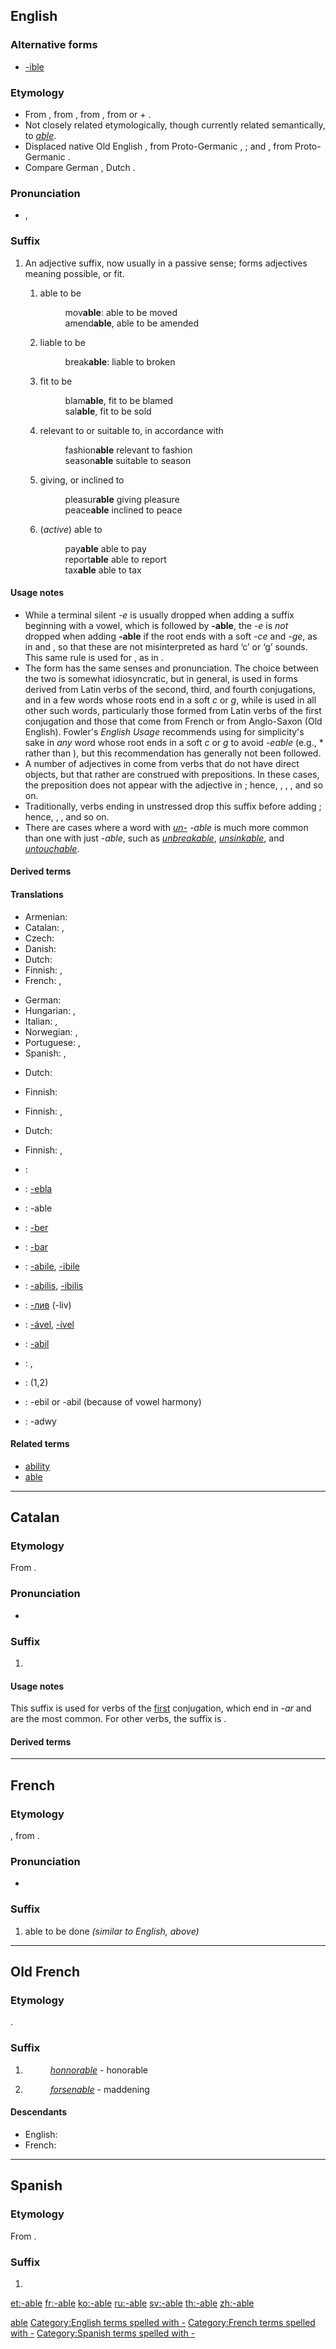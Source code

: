 {{DEFAULTSORT:able}}
{{also|able}}
==English==

===Alternative forms===
* [[-ible]] {{qualifier|not productive}}

===Etymology===
* From {{etyl|enm|sort=able}}, from {{etyl|fro|sort=able}}, from {{etyl|la|sort=able}} {{term|-abilis|-ābilis|lang=la}}, from {{term|-a-|lang=la}} or {{term|-i-|lang=la}} + {{term|bilis||capable or worthy of being acted upon|lang=la}}. 
* Not closely related etymologically, though currently related semantically, to ''[[able]]''.
* Displaced native Old English {{term|-bære|-bǣre|bearing, making, worth|lang=ang}}, from Proto-Germanic {{termx|bēriz|lang=gem-pro}}, {{termx|bērijaz|lang=gem-pro}}; and {{term|-lic|-lic|like, having the quality of|lang=ang}}, from Proto-Germanic {{termx|-līkaz|lang=gem-pro}}. 
* Compare German {{term|-bar|lang=de}}, Dutch {{term|-baar|lang=nl}}.

===Pronunciation===
* {{IPA|/ə.bl̩/}}, {{X-SAMPA|/@b@l/}}

===Suffix===
{{en-suffix|sort=able}}

# An adjective suffix, now usually in a passive sense; forms adjectives meaning possible, or fit.
## {{context|passive}} able to be
##: mov'''able''': able to be moved
##: amend'''able''', able to be amended
## {{context|passive}} liable to be
##: break'''able''': liable to broken
## {{context|passive}} fit to be
##: blam'''able''', fit to be blamed
##: sal'''able''', fit to be sold
## relevant to or suitable to, in accordance with
##: fashion'''able''' relevant to fashion
##: season'''able''' suitable to season
## giving, or inclined to
##: pleasur'''able''' giving pleasure
##: peace'''able''' inclined to peace
## (''active'') able to
##: pay'''able''' able to pay
##: report'''able''' able to report
##: tax'''able''' able to tax

====Usage notes====
* While a terminal silent ''-e'' is usually dropped when adding a suffix beginning with a vowel, which is followed by '''-able''', the ''-e'' is ''not'' dropped when adding '''-able''' if the root ends with a soft ''-ce'' and ''-ge'', as in {{term|replaceable}} and {{term|changeable}}, so that these are not misinterpreted as hard ‘c’ or ‘g’ sounds. This same rule is used for {{term|-ous}}, as in {{term|courageous}}.
* The form {{term|-ible}} has the same senses and pronunciation. The choice between the two is somewhat idiosyncratic, but in general, {{term||-ible}} is used in forms derived from Latin verbs of the second, third, and fourth conjugations, and in a few words whose roots end in a soft ''c'' or ''g'', while {{term||-able}} is used in all other such words, particularly those formed from Latin verbs of the first conjugation and those that come from French or from Anglo-Saxon (Old English). Fowler's ''English Usage'' recommends using {{term||-ible}} for simplicity's sake in ''any'' word whose root ends in a soft ''c'' or ''g'' to avoid ''-eable'' (e.g., *{{term||changible}} rather than {{term|changeable}}), but this recommendation has generally not been followed.
* A number of adjectives in {{term||-able}} come from verbs that do not have direct objects, but that rather are construed with prepositions. In these cases, the preposition does not appear with the adjective in {{term||-able}}; hence, {{term|reliable||worthy of being [[rely|relied]] on}}, {{term|laughable||suited for [[laugh|laughing]] at}}, {{term|remarkable||fit to be [[remark|remarked]] upon}}, and so on.
* Traditionally, verbs ending in unstressed {{term|-ate}} drop this suffix before adding {{term||-able}}; hence, {{term|communicable||able to be [[communicate]]d}}, {{term|eradicable||possible to [[eradicate]]}}, and so on.
* There are cases where a word with ''[[un-]] -able'' is much more common than one with just ''-able'', such as ''[[unbreakable]]'', ''[[unsinkable]]'', and ''[[untouchable]]''.

====Derived terms====
{{suffixsee|en}}

====Translations====
{{trans-top|able to be}}
* Armenian: {{t-|hy|-ի|tr=-i|sc=Armn}}
* Catalan: {{t-|ca|-able}}, {{t-|ca|-ible}}
* Czech: {{t-|cs|-elný}}
* Danish: {{t-|da|-bar}}
* Dutch: {{t+|nl|-baar}}
* Finnish: {{t-|fi|-tava}}, {{t-|fi|-tava|alt=-tävä}}
* French: {{t+|fr|-able}}, {{t+|fr|-ible}}
{{trans-mid}}
* German: {{t+|de|-bar}}
* Hungarian: {{t-|hu|-ható}}, {{t-|hu|-hető}}
* Italian: {{t-|it|-abile}}, {{t-|it|-ibile}}
* Norwegian: {{t+|no|-abel}}, {{t-|no|-ibel}}
* Portuguese: {{t-|pt|-ável}}, {{t-|pt|-ível}}
* Spanish: {{t-|es|-able}}, {{t-|es|-ible}}
{{trans-bottom}}

{{trans-top|fit to be}}
* Dutch: {{t+|nl|-baar}}
{{trans-mid}}
* Finnish: {{t-|fi|-kelpoinen|alt=-kelpoinen}}
{{trans-bottom}}

{{trans-top|relevant or suitable to, in accordance with}}
* Finnish: {{t+|fi|-kas}}, {{t+|fi|-kas|alt=-käs}}
{{trans-mid}}
{{trans-bottom}}

{{trans-top|expressing capacity or worthiness in a passive sense}}
{{trans-mid}}
{{trans-bottom}}

{{trans-top|indicating obligation}}
* Dutch: {{qualifier|before the infinitive}} {{t+|nl|te}}
{{trans-mid}}
* Finnish: {{t-|fi|-tava}}, {{t-|fi|-tava|alt=-tävä}}
{{trans-bottom}}

{{checktrans-top}}
* {{ttbc|Armenian}}: {{t-|hy|-ի|tr=-i}}
* {{ttbc|Esperanto}}: [[-ebla]]
* {{ttbc|French}}: -able
* {{ttbc|West Frisian}}: [[-ber]]
* {{ttbc|German}}: [[-bar]]
* {{ttbc|Italian}}: [[-abile]], [[-ibile]]
{{trans-mid}}
* {{ttbc|Latin}}: [[-abilis]], [[-ibilis]]
* {{ttbc|Macedonian}}: [[-лив]] (-liv)
* {{ttbc|Portuguese}}: [[-ável]], [[-ível]]
* {{ttbc|Romanian}}: [[-abil]]
* {{ttbc|Spanish}}: {{t-|es|-able}}, {{t-|es|-ible}}
* {{ttbc|Swedish}}: {{t+|sv|-bar}} (1,2)
* {{ttbc|Turkish}}: -ebil or -abil (because of vowel harmony)
* {{ttbc|Welsh}}: -adwy
{{trans-bottom}}

====Related terms====
* [[ability]]
* [[able]]

[[Category:English productive suffixes|able]]

[[Category:English terms spelled with -]]
----

==Catalan==

===Etymology===
From {{etyl|la|ca|sort=able}} {{term|-abilis|-ābilis|lang=la}}.

===Pronunciation===
* {{IPA|/ˈab.blɘ/|lang=ca}}

===Suffix===
{{ca-adj|cat=suffixes|type=mf|sort=able}}

# {{l|en|-able}}

====Usage notes====
This suffix is used for verbs of the [[:Category:Catalan first conjugation verbs|first]] conjugation, which end in ''-ar'' and are the most common. For other verbs, the suffix is {{term|-ible|lang=ca}}.

====Derived terms====
{{suffixsee|ca}}

----

==French==

===Etymology===
{{etyl|fro|fr|sort=able}}, from {{etyl|la|fr|sort=able}} {{term|-abilis|-ābilis|lang=la}}.

===Pronunciation===
* {{IPA|/abl/|lang=fr}}

===Suffix===
{{head|fr|suffix|plural|-ables|sort=able}}

# able to be done ''(similar to English, above)''

[[Category:French terms spelled with -]]
----

==Old French==

===Etymology===
{{etyl|la|fro|sort=able}} {{term|-abilis|-ābilis|lang=la}}.

===Suffix===
{{head|fro|suffix|plural|-ables|sort=able}}

# {{non-gloss definition|worthy of, deserving of}}
#: ''[[honnorable]]'' - honorable
# {{non-gloss definition|[[-ing]], creating an effect, an influence}}
#: ''[[forsenable]]'' - maddening

====Descendants====
* English: {{l|en|-able}}
* French: {{l|fr|-able}}

----

==Spanish==

===Etymology===
From {{etyl|la|es|sort=able}} {{term|-abilis|-ābilis|lang=la}}.

===Suffix===
{{head|es|suffix|sort=able|plural|-ables}}

# {{l|en|-able}}
[[Category:Spanish terms spelled with -]]

[[et:-able]]
[[fr:-able]]
[[ko:-able]]
[[ru:-able]]
[[sv:-able]]
[[th:-able]]
[[zh:-able]]
